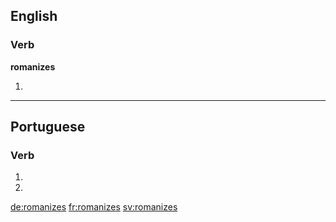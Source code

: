 ==English==

===Verb===
'''romanizes'''

# {{third-person singular of|romanize}}

----

==Portuguese==

===Verb===
{{pt-verb form}}

# {{pt-verb form of|romanizar|ar|subjunctive|present|singular|second}}
# {{pt-verb form of|romanizar|ar|imperative|negative|singular|second}}

[[de:romanizes]]
[[fr:romanizes]]
[[sv:romanizes]]